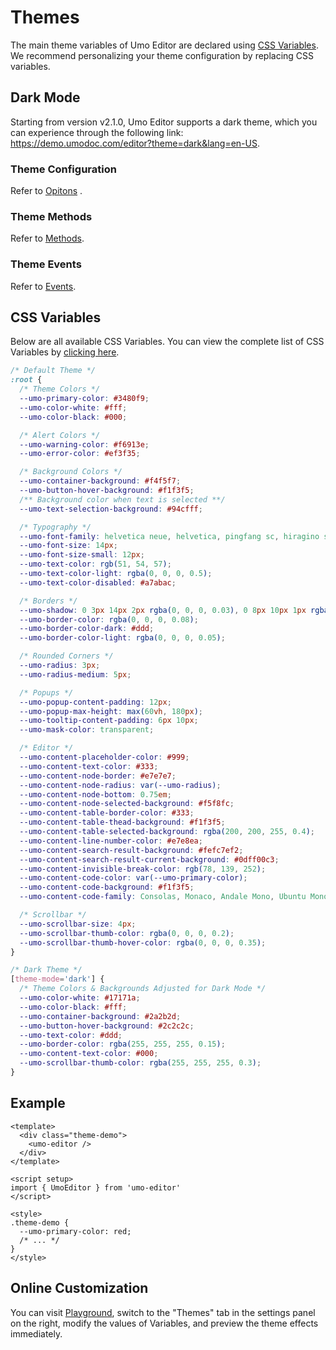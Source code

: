 # Themes

The main theme variables of Umo Editor are declared using [CSS Variables](https://developer.mozilla.org/en-US/docs/Web/CSS/Using_CSS_custom_properties). We recommend personalizing your theme configuration by replacing CSS variables.

## Dark Mode
Starting from version v2.1.0, Umo Editor supports a dark theme, which you can experience through the following link: https://demo.umodoc.com/editor?theme=dark&lang=en-US.

### Theme Configuration
Refer to [Opitons](./options/themes) .

### Theme Methods
Refer to [Methods](./methods#settheme).

### Theme Events
Refer to [Events](./events).

## CSS Variables

Below are all available CSS Variables. You can view the complete list of CSS Variables by [clicking here](https://github.com/umodoc/editor/tree/main/src/assets/styles/_variables.less).

```css
/* Default Theme */
:root {
  /* Theme Colors */
  --umo-primary-color: #3480f9;
  --umo-color-white: #fff;
  --umo-color-black: #000;

  /* Alert Colors */
  --umo-warning-color: #f6913e;
  --umo-error-color: #ef3f35;

  /* Background Colors */
  --umo-container-background: #f4f5f7;
  --umo-button-hover-background: #f1f3f5;
  /** Background color when text is selected **/
  --umo-text-selection-background: #94cfff;

  /* Typography */
  --umo-font-family: helvetica neue, helvetica, pingfang sc, hiragino sans gb, microsoft yahei, simsun, sans-serif;
  --umo-font-size: 14px;
  --umo-font-size-small: 12px;
  --umo-text-color: rgb(51, 54, 57);
  --umo-text-color-light: rgba(0, 0, 0, 0.5);
  --umo-text-color-disabled: #a7abac;

  /* Borders */
  --umo-shadow: 0 3px 14px 2px rgba(0, 0, 0, 0.03), 0 8px 10px 1px rgba(0, 0, 0, 4%), 0 5px 5px -3px rgba(0, 0, 0, 8%);
  --umo-border-color: rgba(0, 0, 0, 0.08);
  --umo-border-color-dark: #ddd;
  --umo-border-color-light: rgba(0, 0, 0, 0.05);

  /* Rounded Corners */
  --umo-radius: 3px;
  --umo-radius-medium: 5px;

  /* Popups */
  --umo-popup-content-padding: 12px;
  --umo-popup-max-height: max(60vh, 180px);
  --umo-tooltip-content-padding: 6px 10px;
  --umo-mask-color: transparent;

  /* Editor */
  --umo-content-placeholder-color: #999;
  --umo-content-text-color: #333;
  --umo-content-node-border: #e7e7e7;
  --umo-content-node-radius: var(--umo-radius);
  --umo-content-node-bottom: 0.75em;
  --umo-content-node-selected-background: #f5f8fc;
  --umo-content-table-border-color: #333;
  --umo-content-table-thead-background: #f1f3f5;
  --umo-content-table-selected-background: rgba(200, 200, 255, 0.4);
  --umo-content-line-number-color: #e7e8ea;
  --umo-content-search-result-background: #fefc7ef2;
  --umo-content-search-result-current-background: #0dff00c3;
  --umo-content-invisible-break-color: rgb(78, 139, 252);
  --umo-content-code-color: var(--umo-primary-color);
  --umo-content-code-background: #f1f3f5;
  --umo-content-code-family: Consolas, Monaco, Andale Mono, Ubuntu Mono, monospace;

  /* Scrollbar */
  --umo-scrollbar-size: 4px;
  --umo-scrollbar-thumb-color: rgba(0, 0, 0, 0.2);
  --umo-scrollbar-thumb-hover-color: rgba(0, 0, 0, 0.35);
}

/* Dark Theme */
[theme-mode='dark'] {
  /* Theme Colors & Backgrounds Adjusted for Dark Mode */
  --umo-color-white: #17171a;
  --umo-color-black: #fff;
  --umo-container-background: #2a2b2d;
  --umo-button-hover-background: #2c2c2c;
  --umo-text-color: #ddd;
  --umo-border-color: rgba(255, 255, 255, 0.15);
  --umo-content-text-color: #000;
  --umo-scrollbar-thumb-color: rgba(255, 255, 255, 0.3);
}
```

## Example

```vue
<template>
  <div class="theme-demo">
    <umo-editor />
  </div>
</template>

<script setup>
import { UmoEditor } from 'umo-editor'
</script>

<style>
.theme-demo {
  --umo-primary-color: red;
  /* ... */
}
</style>
```

## Online Customization

You can visit [Playground](https://demo.umodoc.com/editor?pane=themes&lang=en-US), switch to the "Themes" tab in the settings panel on the right, modify the values of Variables, and preview the theme effects immediately.